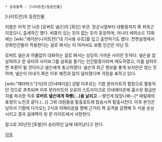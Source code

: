  * 상위항목 : [나이트런/등장인물]

[나이트런]의 등장인물.

이름은 아직 안 나온 [로버트 넬슨]의 [흑인] 부관. 장군시절부터 대통령까지 쭉 최측근이었으니, 출세하긴 했다. 비중이 있는 듯이 없는 듯이 등장하며, 어나더 에피소드 13화에는 [wiki:"레이븐(나이트런)"대 기사용 슈트]를 입고 출연하기도 했다. 전편설정에서 강화인간들이 착용한다는 걸로 봐서는 이 아저씨도 보통 인간은 아닌 듯.

로버트 넬슨과 허물없이 대화하는 걸로 봐서는 상당히 가까운 사이인 듯하다. 넬슨을 암살하려고 한 유타의 사이보그를 살육을 즐기는 인간말종이라며 매도하였고, 이를 살려두면 후환이 될 것이라고 넬슨에게 충고하였다. 넬슨의 최근 행보를 좋게 보지만은 않는 듯하며, 넬슨이 아내가 죽은 이후 예전과 많이 달라졌다며 걱정을 표하고 있다.

[wiki:"채터박스"2식]의 [므네메이온] 강탈 이후로는 기함 문라이트의 함장으로 활동하던 것으로 추측되며 이후 문라이트의 오로라 스트라이크로 므네메이온에 흡수된 황금반지를 파괴한 직후 '''로버트 넬슨에게 죽빵(…)을 날리고''' --쌓인게 많았나봐--[* 때릴때의 표정이 노린것 같다.(…)] 그와 대원들을 탈출포트에 탑승시켜 탈출시킨다. 이후 본인은 남아서 기함에 다가오는 2식과 히페리온을 향해 근거리 핵 공격을 감행해 두 식을 손상시키고 결국 걸레짝이 된 문 라이트에서 사망한다.

참고로 30년전 [토발]이 승리하던 날에 태어났다고 한다.


[[각주]]
